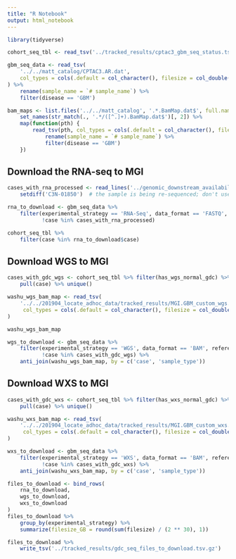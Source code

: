 ```yaml
---
title: "R Notebook"
output: html_notebook
---
```


```r
library(tidyverse)
```

```r
cohort_seq_tbl <- read_tsv('../tracked_results/cptac3_gbm_seq_status.tsv')
```


```r
gbm_seq_data <- read_tsv(
    '../../matt_catalog/CPTAC3.AR.dat',
    col_types = cols(.default = col_character(), filesize = col_double())
) %>%
    rename(sample_name = `# sample_name`) %>%
    filter(disease == 'GBM') 
```

```r
bam_maps <- list.files('../../matt_catalog', '.*.BamMap.dat$', full.names = TRUE) %>%
    set_names(str_match(., '.*/([^.]+).BamMap.dat$')[, 2]) %>%
    map(function(pth) {
        read_tsv(pth, col_types = cols(.default = col_character(), filesize = col_double())) %>%
            rename(sample_name = `# sample_name`) %>%
            filter(disease == 'GBM')
    })
```

## Download the RNA-seq to MGI
```r
cases_with_rna_processed <- read_lines('../genomic_downstream_availability/cases_with_rna_processed.list') %>%
    setdiff('C3N-01850')  # the sample is being re-sequenced; don't use the current one
```

```r
rna_to_download <- gbm_seq_data %>%
    filter(experimental_strategy == 'RNA-Seq', data_format == 'FASTQ',
           !case %in% cases_with_rna_processed)
```

```r
cohort_seq_tbl %>%
    filter(case %in% rna_to_download$case)
```


## Download WGS to MGI
```r
cases_with_gdc_wgs <- cohort_seq_tbl %>% filter(has_wgs_normal_gdc) %>% 
    pull(case) %>% unique()

washu_wgs_bam_map <- read_tsv(
    '../../201904_locate_adhoc_data/tracked_results/MGI.GBM_custom_wgs.BamMap.dat',
     col_types = cols(.default = col_character(), filesize = col_double())
)
```

```r
washu_wgs_bam_map
```


```r
wgs_to_download <- gbm_seq_data %>%
    filter(experimental_strategy == 'WGS', data_format == 'BAM', reference == 'hg19', 
           !case %in% cases_with_gdc_wgs) %>%
    anti_join(washu_wgs_bam_map, by = c('case', 'sample_type'))
```


## Download WXS to MGI
```r
cases_with_gdc_wxs <- cohort_seq_tbl %>% filter(has_wxs_normal_gdc) %>% 
    pull(case) %>% unique()

washu_wxs_bam_map <- read_tsv(
    '../../201904_locate_adhoc_data/tracked_results/MGI.GBM_custom_wxs.BamMap.dat',
     col_types = cols(.default = col_character(), filesize = col_double())
)
```

```r
wxs_to_download <- gbm_seq_data %>%
    filter(experimental_strategy == 'WXS', data_format == 'BAM', reference == 'hg19', 
           !case %in% cases_with_gdc_wxs) %>%
    anti_join(washu_wxs_bam_map, by = c('case', 'sample_type'))
```


```r
files_to_download <- bind_rows(
    rna_to_download,
    wgs_to_download,
    wxs_to_download
)
files_to_download %>% 
    group_by(experimental_strategy) %>%
    summarize(filesize_GB = round(sum(filesize) / (2 ** 30), 1))
```

```r
files_to_download %>%
    write_tsv('../tracked_results/gdc_seq_files_to_download.tsv.gz')
```

